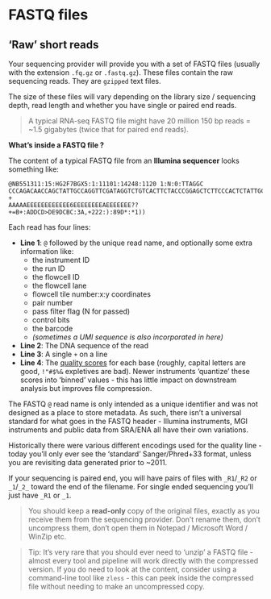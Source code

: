 # FASTQ files {-}

## 'Raw' short reads

Your sequencing provider will provide you with a set of FASTQ files (usually with the extension `.fq.gz` or `.fastq.gz`).
These files contain the raw sequencing reads. They are `gzipped` text files.

The size of these files will vary depending on the library size / sequencing depth, read length and whether you have single or paired end reads.

> A typical RNA-seq FASTQ file might have 20 million 150 bp reads = ~1.5 gigabytes (twice that for paired end reads).

**What's inside a FASTQ file ?**

The content of a typical FASTQ file from an **Illumina sequencer** looks something like:

```
@NB551311:15:HG2F7BGX5:1:11101:14248:1120 1:N:0:TTAGGC
CCCAGACAACCAGCTATTGCCAGGTTCGATAGGTCTGTCACTTCTACCCGGAGCTCTTCCCACTCTATTGCCAC
+
AAAAAEEEEEEEEEEEE6EEEEEEEEAEEEEEEE??+=B+:ADDCD>DE9DCBC:3A,+222:):89D*:*1))
```

Each read has four lines:

  - **Line 1**: `@` followed by the unique read name, and optionally some extra information like:
    - the instrument ID
    - the run ID
    - the flowcell ID
    - the flowcell lane
    - flowcell tile number:x:y coordinates
    - pair number
    - pass filter flag (N for passed)
    - control bits
    - the barcode
    - _(sometimes a UMI sequence is also incorporated in here)_
  - **Line 2**: The DNA sequence of the read
  - **Line 3**: A single `+` on a line
  - **Line 4**: The [quality scores](https://en.wikipedia.org/wiki/FASTQ_format#Quality) for each base (roughly, capital letters are good, `!"#$%&` expletives are bad). Newer instruments 'quantize' these scores into 'binned' values - this has little impact on downstream analysis but improves file compression.

<!--
FASTQ headers from SRA or ENA are a little different:
```
@SRR2155413.247 AMELIA:168:C0BJ5ACXX:1:1101:9509:2067/1
CATCAGCTGGGCTGTGAAGCAGTTACGTTGTTACTGGAGCTGAACCCTGGTCAGAGCAACCTGATGTACTGGGCTGTGGACCGCTGCTACACGGGCTCCGG
+
??+=B+:ADDCD>DE9DCBC:3A,+222:):89D*:*1))0?***0?DD(0*/)/)=@A@2AD3=)..7=)7=6@>;(;>@A8????A#############
```
-->

The FASTQ `@` read name is only intended as a unique identifier and was not designed as a place to store metadata. As such, there isn't a universal standard for what goes in the FASTQ header - Illumina instruments, MGI instruments and public data from SRA/ENA all have their own variations.

Historically there were various different encodings used for the quality line - today you'll only ever see the 'standard' 
Sanger/Phred+33 format, unless you are revisiting data generated prior to ~2011.

If your sequencing is paired end, you will have pairs of files with `_R1`/`_R2` or `_1`/`_2_` toward the end of the filename.
For single ended sequencing you'll just have `_R1` or `_1`.

> You should keep a **read-only** copy of the original files, exactly as you receive them from the sequencing provider.
> Don't rename them, don't uncompress them, don't open them in Notepad / Microsoft Word / WinZip etc.

> Tip: It's very rare that you should ever need to 'unzip' a FASTQ file - almost every tool and pipeline will 
> work directly with the compressed version.
> If you do need to look at the content, consider using a command-line tool like `zless` - this can peek inside the
> compressed file without needing to make an uncompressed copy.

